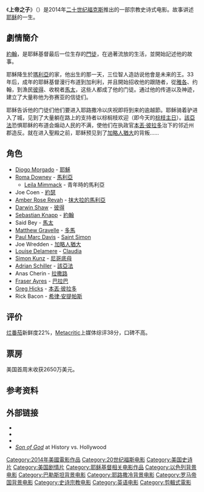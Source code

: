 {{Infobox film
| name           = 上帝之子
| original_name  = ''Son of God''
| image          = Son of God film poster.jpg
| caption        = 电影海报
| director       = Christopher Spencer
| producer       = [[Roma_Downey|Roma Downey]]<br>[[Mark_Burnett|Mark Burnett]]
| screenplay     = Richard Bedser<br />Christopher Spencer<br />Colin Swash<br />Nic Young 
| based on       = [[New_Testament|New Testament]]
| narrator       = [[Keith_David|Keith David]]
| starring       = [[Diogo_Morgado|Diogo Morgado]]<br>Roma Downey<br>[[Darwin_Shaw|Darwin Shaw]]
| music          = [[Lorne_Balfe|Lorne Balfe]]
| cinematography = Rob Goldie
| editing        = Robert Hall 
| studio         = [[Lightworkers_Media|Lightworkers Media]] 
| distributor    = [[20th_Century_Fox|20th Century Fox]]（[[美國|美國]]）<br>[[高先電影|高先電影]]（[[香港|香港]]）
| released       ={{Film date|2014|02|28}}
| runtime        = 138 分钟
| country        = 美国
| language       = 英语
| budget         = $2200万<ref>{{cite web |url=http://www.washingtontimes.com/news/2014/feb/27/movie-review-son-of-god/ |title=In ‘Son of God,’ the Bible told in low-budget, Hollywood style |publisher=[[washingtontimes.com|washingtontimes.com]] |work=[[The_Washington_Times|The Washington Times]] |accessdate=April 1, 2014 |archive-date=2021-02-25 |archive-url=https://web.archive.org/web/20210225155218/https://www.washingtontimes.com/news/2014/feb/27/movie-review-son-of-god/ |dead-url=no }}</ref> 
| gross          = $67,781,117<ref>{{cite web|url=http://boxofficemojo.com/search/?q=Son%20of%20God|title=Box Office Mojo Search - Son of God|accessdate=2015-05-27|language=en|archive-date=2014-05-28|archive-url=https://web.archive.org/web/20140528010528/http://boxofficemojo.com/search/?q=Son%20of%20God|dead-url=no}}</ref> 
}}
《'''上帝之子'''》（{{lang-en|''Son of God''}}）是2014年[[二十世紀福斯|二十世纪福克斯]]推出的一部宗教史诗式电影。故事讲述[[耶稣|耶稣]]的一生。

== 劇情簡介 ==

[[約翰_(使徒)|約翰]]，是耶稣基督最后一位生存的[[門徒_(基督教)|門徒]]，在過著流放的生活，並開始記述他的故事。

耶穌降生於[[瑪利亞_(耶穌的母親)|瑪利亞]]的家，他出生的那一天，三位智人造訪说他會是未来的王。33年后，成年的耶稣基督漫行布道到加利利，并且開始招收他的跟随者，從[[雅各_(西庇太的兒子)|雅各]]、约翰，到漁民[[彼得_(使徒)|彼得]]、收稅者[[马太|馬太]]，这些人都成了他的门徒。通过他的传道以及神迹，建立了大量称他为弥赛亚的信徒们。

耶稣告诉他的门徒们他们要进入耶路撒冷以庆祝即将到来的逾越節。耶稣骑着驴进入了城，见到了大量躺在路上的支持者以棕榈枝欢迎（即今天的[[棕枝主日|棕枝主日]]）。[[該亞法|該亞法]]恐惧耶稣的布道会煽动人民的不满，使他们在执政官[[本丟·彼拉多|本丟·彼拉多]]治下的邻近州郡造反。就在进入聖殿之前，耶稣预见到了[[加略人猶大|加略人猶大]]的背叛……

== 角色 ==
* [[Diogo_Morgado|Diogo Morgado]] - [[耶穌|耶穌]]
* [[Roma_Downey|Roma Downey]] - [[馬利亞_(耶穌的母親)|馬利亞]]
** [[Leila_Mimmack|Leila Mimmack]] - 青年時的馬利亞
* Joe Coen - [[聖若瑟|約瑟]]
* [[Amber_Rose_Revah|Amber Rose Revah]] - [[抹大拉的馬利亞|抹大拉的馬利亞]]
* [[Darwin_Shaw|Darwin Shaw]] - [[彼得_(使徒)|彼得]]
* [[Sebastian_Knapp|Sebastian Knapp]] - [[約翰_(使徒)|約翰]]
* Said Bey - [[馬太|馬太]]
* [[Matthew_Gravelle|Matthew Gravelle]] - [[多馬_(使徒)|多馬]]
* [[Paul_Marc_Davis|Paul Marc Davis]] - [[Simon_the_Zealot|Saint Simon]]
* Joe Wredden - [[加略人猶大|加略人猶大]]
* [[Louise_Delamere|Louise Delamere]] - [[Pontius_Pilate's_wife|Claudia]]
* [[Simon_Kunz|Simon Kunz]] - [[尼哥底母|尼哥底母]]
* [[Adrian_Schiller|Adrian Schiller]] - [[該亞法|該亞法]]
* Anas Cherin - [[拉撒路|拉撒路]]
* [[Fraser_Ayres|Fraser Ayres]] - [[巴拉巴|巴拉巴]]
* [[Greg_Hicks|Greg Hicks]] - [[本丟·彼拉多|本丟·彼拉多]]
* Rick Bacon - [[希律·安提帕斯|希律·安提帕斯]]

== 评价 ==
[[烂番茄|烂番茄]]新鲜度22%，[[Metacritic|Metacritic]]上媒体综评38分，口碑不高。

== 票房 ==
美国首周末收获2650万美元。

== 参考资料 ==
{{Reflist}}

== 外部链接 ==
*{{Official website|http://www.sonofgodmovie.com/}}
*{{IMDb title|3210686}}
*{{rotten-tomatoes|son_of_god_2014|Son of God}}
* [http://www.historyvshollywood.com/reelfaces/son-of-god/ ''Son of God''] {{Wayback|url=http://www.historyvshollywood.com/reelfaces/son-of-god/ |date=20211004223149 }} at History vs. Hollywood

{{DEFAULTSORT:Son of God}}
[[Category:2014年美國電影作品|Category:2014年美國電影作品]]
[[Category:20世纪福斯电影|Category:20世纪福斯电影]]
[[Category:美国史诗片|Category:美国史诗片]]
[[Category:美国剧情片|Category:美国剧情片]]
[[Category:耶稣基督相关电影作品|Category:耶稣基督相关电影作品]]
[[Category:以色列背景电影|Category:以色列背景电影]]
[[Category:巴勒斯坦背景电影|Category:巴勒斯坦背景电影]]
[[Category:耶路撒冷背景电影|Category:耶路撒冷背景电影]]
[[Category:罗马帝国背景电影|Category:罗马帝国背景电影]]
[[Category:史诗宗教电影|Category:史诗宗教电影]]
[[Category:英语电影|Category:英语电影]]
[[Category:剪輯式電影|Category:剪輯式電影]]